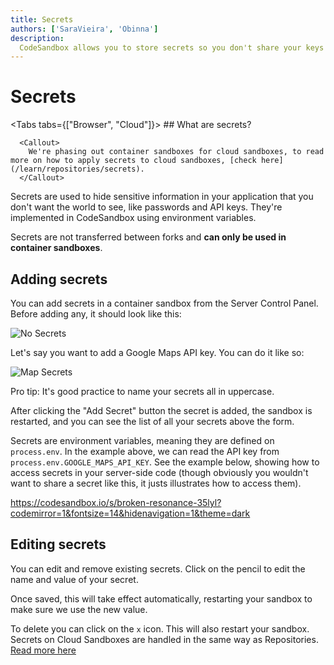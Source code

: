 ```yaml
---
title: Secrets
authors: ['SaraVieira', 'Obinna']
description:
  CodeSandbox allows you to store secrets so you don't share your keys
---
```



# Secrets

<Tabs tabs={["Browser", "Cloud"]}>
    <WrapContent>
      ## What are secrets?

      <Callout>
        We're phasing out container sandboxes for cloud sandboxes, to read more on how to apply secrets to cloud sandboxes, [check here](/learn/repositories/secrets).
      </Callout>

Secrets are used to hide sensitive information in your application that you
don't want the world to see, like passwords and API keys. They're implemented in
CodeSandbox using environment variables.

Secrets are not transferred between forks and **can only be used in container
sandboxes**.

## Adding secrets

You can add secrets in a container sandbox from the Server Control Panel. Before
adding any, it should look like this:

![No Secrets](../images/secrets-1.jpg)

Let's say you want to add a Google Maps API key. You can do it like so:

![Map Secrets](../images/secrets-2.jpg)

Pro tip: It's good practice to name your secrets all in uppercase.

After clicking the "Add Secret" button the secret is added, the sandbox is
restarted, and you can see the list of all your secrets above the form.

Secrets are environment variables, meaning they are defined on `process.env`. In
the example above, we can read the API key from
`process.env.GOOGLE_MAPS_API_KEY`. See the example below, showing how to access
secrets in your server-side code (though obviously you wouldn't want to share a
secret like this, it justs illustrates how to access them).

https://codesandbox.io/s/broken-resonance-35lyl?codemirror=1&fontsize=14&hidenavigation=1&theme=dark

## Editing secrets

You can edit and remove existing secrets. Click on the pencil to edit the name
and value of your secret.

Once saved, this will take effect automatically, restarting your sandbox to make
sure we use the new value.

To delete you can click on the `x` icon. This will also restart your sandbox.
    </WrapContent>
       <WrapContent>
       Secrets on Cloud Sandboxes are handled in the same way as Repositories. [Read more here](/learn/environment/secrets)
    </WrapContent>
</Tabs>
